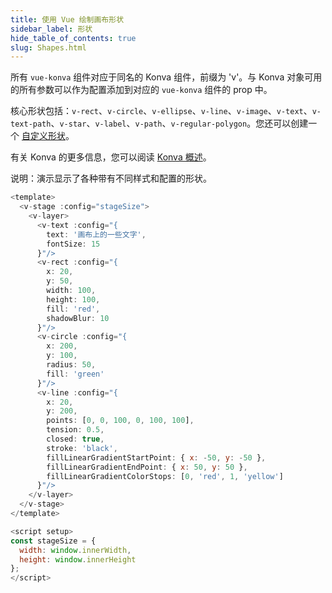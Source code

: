 ```yaml
---
title: 使用 Vue 绘制画布形状
sidebar_label: 形状
hide_table_of_contents: true
slug: Shapes.html
---
```


所有 `vue-konva` 组件对应于同名的 Konva 组件，前缀为 'v'。与 Konva 对象可用的所有参数可以作为配置添加到对应的 `vue-konva` 组件的 prop 中。

核心形状包括：`v-rect`、`v-circle`、`v-ellipse`、`v-line`、`v-image`、`v-text`、`v-text-path`、`v-star`、`v-label`、`v-path`、`v-regular-polygon`。您还可以创建一个 [自定义形状](/docs/vue/Custom_Shape.html)。

有关 Konva 的更多信息，您可以阅读 [Konva 概述](/docs/overview.html)。

说明：演示显示了各种带有不同样式和配置的形状。

```js live vue
<template>
  <v-stage :config="stageSize">
    <v-layer>
      <v-text :config="{
        text: '画布上的一些文字',
        fontSize: 15
      }"/>
      <v-rect :config="{
        x: 20,
        y: 50,
        width: 100,
        height: 100,
        fill: 'red',
        shadowBlur: 10
      }"/>
      <v-circle :config="{
        x: 200,
        y: 100,
        radius: 50,
        fill: 'green'
      }"/>
      <v-line :config="{
        x: 20,
        y: 200,
        points: [0, 0, 100, 0, 100, 100],
        tension: 0.5,
        closed: true,
        stroke: 'black',
        fillLinearGradientStartPoint: { x: -50, y: -50 },
        fillLinearGradientEndPoint: { x: 50, y: 50 },
        fillLinearGradientColorStops: [0, 'red', 1, 'yellow']
      }"/>
    </v-layer>
  </v-stage>
</template>

<script setup>
const stageSize = {
  width: window.innerWidth,
  height: window.innerHeight
};
</script>